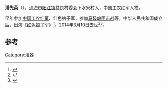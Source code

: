 '''潘先英'''（{{bd|1915年||2014年|3月10日|catIdx=Pan}}），[[琼海市|琼海市]][[阳江镇|阳江镇]]益良村委会下水寮村人，中国工农红军人物。

早年参加[[中国工农红军|中国工农红军]]、红色娘子军，参加[[马鞍岭阻击战|马鞍岭阻击战]]等。中华人民共和国成立后，出演《[[红色娘子军|红色娘子军]]》<ref>{{cite news|title=潘先英在世时对政府照顾满怀感激|url=http://news.hexun.com/2014-03-11/162918935.html|accessdate=2014-03-13|newspaper=和讯网|archive-date=2016-03-04|archive-url=https://web.archive.org/web/20160304204954/http://news.hexun.com/2014-03-11/162918935.html|dead-url=no}}</ref>。2014年3月10日去世<ref>{{cite news|title=当年，那个不怕死的“倔丫头”———追记红色娘子军老战士潘先英|url=http://cpc.people.com.cn/n/2014/0310/c87393-24585558.html|accessdate=2014-03-13|newspaper=人民网|archive-date=2016-03-04|archive-url=https://web.archive.org/web/20160304080344/http://cpc.people.com.cn/n/2014/0310/c87393-24585558.html|dead-url=no}}</ref><ref>{{cite news|title=99岁红色娘子军老战士潘先英辞世  目前红色娘子军老战士仅剩卢业香一人健在|url=http://cpc.people.com.cn/n/2014/0310/c87393-24585538.html|accessdate=2014-03-13|newspaper=海南日报|archive-date=2016-03-04|archive-url=https://web.archive.org/web/20160304051531/http://cpc.people.com.cn/n/2014/0310/c87393-24585538.html|dead-url=no}}</ref>。

==参考==
{{Reflist}}

[[Category:潘姓|Category:潘姓]]